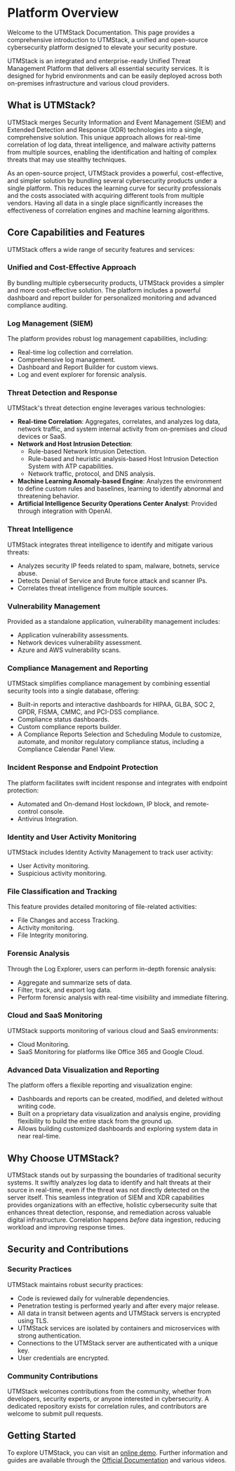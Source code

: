 # Platform Overview

Welcome to the UTMStack Documentation. This page provides a comprehensive introduction to UTMStack, a unified and open-source cybersecurity platform designed to elevate your security posture.

UTMStack is an integrated and enterprise-ready Unified Threat Management Platform that delivers all essential security services. It is designed for hybrid environments and can be easily deployed across both on-premises infrastructure and various cloud providers.

## What is UTMStack?

UTMStack merges Security Information and Event Management (SIEM) and Extended Detection and Response (XDR) technologies into a single, comprehensive solution. This unique approach allows for real-time correlation of log data, threat intelligence, and malware activity patterns from multiple sources, enabling the identification and halting of complex threats that may use stealthy techniques.

As an open-source project, UTMStack provides a powerful, cost-effective, and simpler solution by bundling several cybersecurity products under a single platform. This reduces the learning curve for security professionals and the costs associated with acquiring different tools from multiple vendors. Having all data in a single place significantly increases the effectiveness of correlation engines and machine learning algorithms.

## Core Capabilities and Features

UTMStack offers a wide range of security features and services:

### Unified and Cost-Effective Approach
By bundling multiple cybersecurity products, UTMStack provides a simpler and more cost-effective solution. The platform includes a powerful dashboard and report builder for personalized monitoring and advanced compliance auditing.

### Log Management (SIEM)
The platform provides robust log management capabilities, including:
*   Real-time log collection and correlation.
*   Comprehensive log management.
*   Dashboard and Report Builder for custom views.
*   Log and event explorer for forensic analysis.

### Threat Detection and Response
UTMStack's threat detection engine leverages various technologies:
*   **Real-time Correlation**: Aggregates, correlates, and analyzes log data, network traffic, and system internal activity from on-premises and cloud devices or SaaS.
*   **Network and Host Intrusion Detection**:
    *   Rule-based Network Intrusion Detection.
    *   Rule-based and heuristic analysis-based Host Intrusion Detection System with ATP capabilities.
    *   Network traffic, protocol, and DNS analysis.
*   **Machine Learning Anomaly-based Engine**: Analyzes the environment to define custom rules and baselines, learning to identify abnormal and threatening behavior.
*   **Artificial Intelligence Security Operations Center Analyst**: Provided through integration with OpenAI.

### Threat Intelligence
UTMStack integrates threat intelligence to identify and mitigate various threats:
*   Analyzes security IP feeds related to spam, malware, botnets, service abuse.
*   Detects Denial of Service and Brute force attack and scanner IPs.
*   Correlates threat intelligence from multiple sources.

### Vulnerability Management
Provided as a standalone application, vulnerability management includes:
*   Application vulnerability assessments.
*   Network devices vulnerability assessment.
*   Azure and AWS vulnerability scans.

### Compliance Management and Reporting
UTMStack simplifies compliance management by combining essential security tools into a single database, offering:
*   Built-in reports and interactive dashboards for HIPAA, GLBA, SOC 2, GPDR, FISMA, CMMC, and PCI-DSS compliance.
*   Compliance status dashboards.
*   Custom compliance reports builder.
*   A Compliance Reports Selection and Scheduling Module to customize, automate, and monitor regulatory compliance status, including a Compliance Calendar Panel View.

### Incident Response and Endpoint Protection
The platform facilitates swift incident response and integrates with endpoint protection:
*   Automated and On-demand Host lockdown, IP block, and remote-control console.
*   Antivirus Integration.

### Identity and User Activity Monitoring
UTMStack includes Identity Activity Management to track user activity:
*   User Activity monitoring.
*   Suspicious activity monitoring.

### File Classification and Tracking
This feature provides detailed monitoring of file-related activities:
*   File Changes and access Tracking.
*   Activity monitoring.
*   File Integrity monitoring.

### Forensic Analysis
Through the Log Explorer, users can perform in-depth forensic analysis:
*   Aggregate and summarize sets of data.
*   Filter, track, and export log data.
*   Perform forensic analysis with real-time visibility and immediate filtering.

### Cloud and SaaS Monitoring
UTMStack supports monitoring of various cloud and SaaS environments:
*   Cloud Monitoring.
*   SaaS Monitoring for platforms like Office 365 and Google Cloud.

### Advanced Data Visualization and Reporting
The platform offers a flexible reporting and visualization engine:
*   Dashboards and reports can be created, modified, and deleted without writing code.
*   Built on a proprietary data visualization and analysis engine, providing flexibility to build the entire stack from the ground up.
*   Allows building customized dashboards and exploring system data in near real-time.

## Why Choose UTMStack?

UTMStack stands out by surpassing the boundaries of traditional security systems. It swiftly analyzes log data to identify and halt threats at their source in real-time, even if the threat was not directly detected on the server itself. This seamless integration of SIEM and XDR capabilities provides organizations with an effective, holistic cybersecurity suite that enhances threat detection, response, and remediation across valuable digital infrastructure. Correlation happens *before* data ingestion, reducing workload and improving response times.

## Security and Contributions

### Security Practices
UTMStack maintains robust security practices:
*   Code is reviewed daily for vulnerable dependencies.
*   Penetration testing is performed yearly and after every major release.
*   All data in transit between agents and UTMStack servers is encrypted using TLS.
*   UTMStack services are isolated by containers and microservices with strong authentication.
*   Connections to the UTMStack server are authenticated with a unique key.
*   User credentials are encrypted.

### Community Contributions
UTMStack welcomes contributions from the community, whether from developers, security experts, or anyone interested in cybersecurity. A dedicated repository exists for correlation rules, and contributors are welcome to submit pull requests.

## Getting Started

To explore UTMStack, you can visit an [online demo](https://utmstack.com/demo). Further information and guides are available through the [Official Documentation](https://docs.utmstack.com) and various videos.